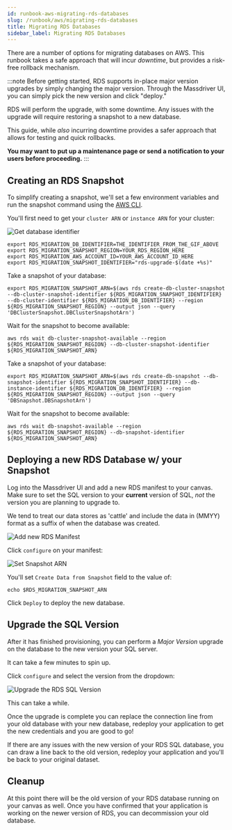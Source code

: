 ```yaml
---
id: runbook-aws-migrating-rds-databases
slug: /runbook/aws/migrating-rds-databases
title: Migrating RDS Databases
sidebar_label: Migrating RDS Databases
---
```



There are a number of options for migrating databases on AWS. This runbook takes a safe approach that will incur _downtime_, but provides a risk-free rollback mechanism.


:::note
Before getting started, RDS supports in-place major version upgrades by simply changing the major version. Through the Massdriver UI, you can simply pick the new version and click "deploy." 

RDS will perform the upgrade, with some downtime. Any issues with the upgrade will require restoring a snapshot to a new database.

This guide, while _also_ incurring downtime provides a safer approach that allows for testing and quick rollbacks.

**You may want to put up a maintenance page or send a notification to your users before proceeding.**
:::

## Creating an RDS Snapshot

To simplify creating a snapshot, we'll set a few environment variables and run the snapshot command using the [AWS CLI](https://aws.amazon.com/cli/).

You'll first need to get your `cluster ARN` or `instance ARN` for your cluster:

![Get database identifier](./migrating_rds_databases/get-database-identifier.gif)

```shell
export RDS_MIGRATION_DB_IDENTIFIER=THE_IDENTIFIER_FROM_THE_GIF_ABOVE
export RDS_MIGRATION_SNAPSHOT_REGION=YOUR_RDS_REGION_HERE
export RDS_MIGRATION_AWS_ACCOUNT_ID=YOUR_AWS_ACCOUNT_ID_HERE
export RDS_MIGRATION_SNAPSHOT_IDENTIFIER="rds-upgrade-$(date +%s)"
```

<Tabs groupId="db-types">
<TabItem value="cluster" label="RDS Cluster">

Take a snapshot of your database:

```shell
export RDS_MIGRATION_SNAPSHOT_ARN=$(aws rds create-db-cluster-snapshot --db-cluster-snapshot-identifier ${RDS_MIGRATION_SNAPSHOT_IDENTIFIER} --db-cluster-identifier ${RDS_MIGRATION_DB_IDENTIFIER} --region ${RDS_MIGRATION_SNAPSHOT_REGION} --output json --query 'DBClusterSnapshot.DBClusterSnapshotArn')
```

Wait for the snapshot to become available:

```shell
aws rds wait db-cluster-snapshot-available --region ${RDS_MIGRATION_SNAPSHOT_REGION} --db-cluster-snapshot-identifier ${RDS_MIGRATION_SNAPSHOT_ARN}
```

</TabItem>
<TabItem value="instance" label="RDS Instance">

Take a snapshot of your database:

```shell
export RDS_MIGRATION_SNAPSHOT_ARN=$(aws rds create-db-snapshot --db-snapshot-identifier ${RDS_MIGRATION_SNAPSHOT_IDENTIFIER} --db-instance-identifier ${RDS_MIGRATION_DB_IDENTIFIER} --region ${RDS_MIGRATION_SNAPSHOT_REGION} --output json --query 'DBSnapshot.DBSnapshotArn')
```

Wait for the snapshot to become available:

```shell
aws rds wait db-snapshot-available --region ${RDS_MIGRATION_SNAPSHOT_REGION} --db-snapshot-identifier ${RDS_MIGRATION_SNAPSHOT_ARN}
```

</TabItem>
</Tabs>

## Deploying a new RDS Database w/ your Snapshot

Log into the Massdriver UI and add a new RDS manifest to your canvas. Make sure to set the SQL version to your **current** version of SQL, _not_ the version you are planning to upgrade to.

We tend to treat our data stores as 'cattle' and include the data in (MMYY) format as a suffix of when the database was created.

![Add new RDS Manifest](./migrating_rds_databases/add-manifest.png)

Click `configure` on your manifest:

![Set Snapshot ARN](./migrating_rds_databases/set-snapshot-arn.png)

You'll set `Create Data from Snapshot` field to the value of:

```shell
echo $RDS_MIGRATION_SNAPSHOT_ARN
```


Click `Deploy` to deploy the new database. 

## Upgrade the SQL Version

After it has finished provisioning, you can perform a _Major Version_ upgrade on the database to the new version your SQL server.

It can take a few minutes to spin up.

Click `configure` and select the version from the dropdown:

![Upgrade the RDS SQL Version](./migrating_rds_databases/set-upgrade-version.gif)

This can take a while.

Once the upgrade is complete you can replace the connection line from your old database with your new database, redeploy your application to get the new credentials and you are good to go!

If there are any issues with the new version of your RDS SQL database, you can draw a line back to the old version, redeploy your application and you'll be back to your original dataset.

## Cleanup

At this point there will be the old version of your RDS database running on your canvas as well. Once you have confirmed that your application is working on the newer version of RDS, you can decommission your old database.

